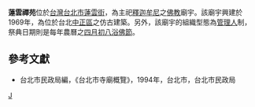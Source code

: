 '''蓮雲禪苑'''位於[[台灣|台灣]][[台北市|台北市]][[蓮雲街|蓮雲街]]，為主祀[[釋迦牟尼|釋迦牟尼]]之[[佛教|佛教]]廟宇。該廟宇興建於1969年，為位於台北[[中正區_(臺北市)|中正區]]之仿古建築。另外，該廟宇的組織型態為[[管理人|管理人]]制，祭典日期則是每年農曆之[[四月初八|四月初八]][[浴佛節|浴佛節]]。

==參考文獻==
*台北市民政局編，《台北市寺廟概覽》，1994年，台北市，台北市民政局

[[Category:台北市佛寺|J]]
